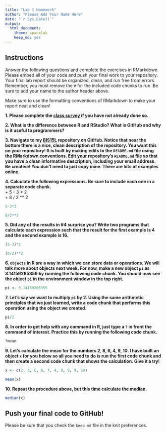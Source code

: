 ```yaml
---
title: "Lab 1 Homework"
author: "Please Add Your Name Here"
date: "`r Sys.Date()`"
output:
  html_document: 
    theme: spacelab
    keep_md: yes
---
```


## Instructions
Answer the following questions and complete the exercises in RMarkdown. Please embed all of your code and push your final work to your repository. Your final lab report should be organized, clean, and run free from errors. Remember, you must remove the `#` for the included code chunks to run. Be sure to add your name to the author header above.  

Make sure to use the formatting conventions of RMarkdown to make your report neat and clean!  

**1. Please complete the [class survey](https://forms.gle/hh5hmzTZgLYxkP7W9) if you have not already done so.**

**2. What is the difference between R and RStudio? What is GitHub and why is it useful to programmers?**  

**3. Navigate to my [BIS15L](https://github.com/jmledford3115/BIS15LW2022_jledford) repository on GitHub. Notice that near the bottom there is a nice, clean description of the repository. You want this on your repository! It is built by making edits to the `README.md` file using the RMarkdown conventions. Edit your repository's `README.md` file so that you have a clean informative description, including your email address. Be creative! You don't need to just copy mine. There are lots of examples online.**  

**4. Calculate the following expressions. Be sure to include each one in a separate code chunk.**  
  + 5 - 3 * 2  
  + 8 / 2 ** 2  
  
```r
5-3*2
```
```r
8/2**2
```
  
**5. Did any of the results in #4 surprise you? Write two programs that calculate each expression such that the result for the first example is 4 and the second example is 16.**    
```r
(5-3)*2
```
```r
(8/2)**2
```

**6. `Objects` in R are a way in which we can store data or operations. We will talk more about objects next week. For now, make a new object `pi` as 3.14159265359 by running the following code chunk. You should now see the object `pi` in the environment window in the top right.**  
```r
pi <- 3.14159265359
```


**7. Let's say we want to multiply `pi` by 2. Using the same arithmetic principles that we just learned, write a code chunk that performs this operation using the object we created.**  
```r
pi/2
```

**8. In order to get help with any command in R, just type a `?` in front the command of interest. Practice this by running the following code chunk.**  
```r
?mean
```

**9. Let's calculate the mean for the numbers 2, 8, 6, 4, 9, 10. I have built an object `x` for you below so all you need to do is run the first code chunk and then create a second code chunk that shows the calculation. Give it a try!**  
```r
x <- c(2, 8, 6, 6, 7, 4, 9, 9, 9, 10)
```

```r
mean(x)
```

**10. Repeat the procedure above, but this time calculate the median.**  
```r
median(x)
```
## Push your final code to GitHub!
Please be sure that you check the `keep md` file in the knit preferences.  